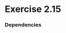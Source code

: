
# Exercise 2.15

### Dependencies


 <Giscus
  repo={config.repo}
  repoId={config.repoId}
  category={config.category}
  categoryId={config.categoryId}
  mapping={config.mapping}
  reactionsEnabled={config.reactionsEnabled}
  emitMetadata={config.emitMetadata}
  theme={config.theme}
/>
